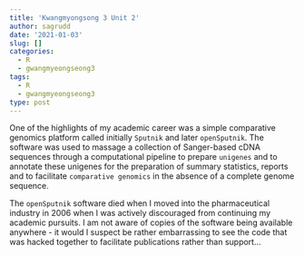 ```yaml
---
title: 'Kwangmyongsong 3 Unit 2'
author: sagrudd
date: '2021-01-03'
slug: []
categories:
  - R
  - gwangmyeongseong3
tags:
  - R
  - gwangmyeongseong3
type: post
---
```


One of the highlights of my academic career was a simple comparative genomics
platform called initially `Sputnik` and later `openSputnik`. The software
was used to massage a collection of Sanger-based cDNA sequences through a
computational pipeline to prepare `unigenes` and to annotate these unigenes for
the preparation of summary statistics, reports and to facilitate `comparative
genomics` in the absence of a complete genome sequence.

The `openSputnik` software died when I moved into the pharmaceutical industry
in 2006 when I was actively discouraged from continuing my academic pursuits. I
am not aware of copies of the software being available anywhere - it would
I suspect be rather embarrassing to see the code that was hacked together to
facilitate publications rather than support...
